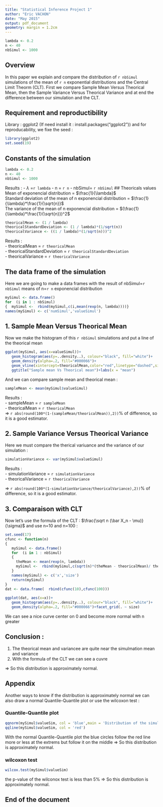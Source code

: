 ```yaml
---
title: "Statistical Inference Project 1"
author: "Eric VACHON"
date: "May 2015"
output: pdf_document
geometry: margin = 1.2cm
---
```

```r
lambda <- 0.2
n <- 40
nbSimul <- 1000
```
## Overview
In this paper we explain and compare the distribution of `r nbSimul`  simulations of the mean of `r n` exponential distributions and the Central Limit Theorm (CLT). 
First we compare Sample Mean Versus Theorical Mean, then the Sample Variance 
Versus Theorical Variance and at end the difference between our simulation and the CLT.

## Requirement and reproductibility
Library : ggplot2 (If need install it : install.packages("ggplot2")) and for reproducability, we fixe the seed :
```r
library(ggplot2)
set.seed(19)  
```  
## Constants of the simulation
```r
lambda <- 0.2
n <- 40
nbSimul <- 1000
```
Results : 
- ${\lambda}$ =`r lambda` 
- n = `r n` 
- nbSimul= `r nbSimul` 
## Theoricals values 
Mean of exponencial distribution = $\frac{1}{\lambda}$  
Standard deviation of the mean of n exponencial distribution = $\frac{1}{\lambda}*\frac{1}{\sqrt{n}}$   
The variance of the mean of n exponencial distribution = $(\frac{1}{\lambda}*\frac{1}{\sqrt{n}})^2$
```r
theoricalMean <- (1 / lambda)
theoricalStandardDeviation <- (1 / lambda)*(1/sqrt(n))
theoricalVariance <- ((1 / lambda)*(1/sqrt(n)))^2
```
Results :   
- theoricalMean = `r theoricalMean`  
- theoricalStandardDeviation = `r theoricalStandardDeviation`  
- theoricalVariance = `r theoricalVariance`  

## The data frame of the simulation
Here we are going to make a data frames with the result of nbSimul=`r nbSimul` means of n=`r n` exponencial distribution

```r
mySimul <- data.frame()
for  (i in 1 : nbSimul) 
{  mySimul <-  rbind(mySimul,c(i,mean(rexp(n, lambda))))}
names(mySimul) <- c('numSimul','valueSimul')
```

## 1. Sample Mean Versus Theorical Mean
Now we make the histogram of this `r nbSimul` simulations and put a line of the 
theorical mean
```r
ggplot(mySimul, aes(x=valueSimul))+
   geom_histogram(aes(y=..density..), colour="black", fill="white")+
   geom_density(alpha=.2, fill="#000066")+
   geom_vline(xintercept=theoricalMean,color="red",linetype="dashed",size=2)+
   ggtitle("Sample mean Vs Theorical mean")+labs(x = "mean")
```  
  
And we can compare sample mean and theorical mean :
```r
sampleMean <- mean(mySimul$valueSimul)
```
Results :   
- sampleMean = `r sampleMean`   
- theoricalMean = `r theoricalMean`  
$\Rightarrow$ `r abs(round(100*(1-(sampleMean/theoricalMean)),2))`% of difference, so it is a good estimator.  

## 2. Sample Variance Versus Theorical Variance
Here we must compare the therical variuance and the variance of our simulation :  

```r
simulationVariance <- var(mySimul$valueSimul)
```
Results :   
- simulationVariance = `r simulationVariance`  
- theoricalVariance = `r theoricalVariance`  

$\Rightarrow$ `r abs(round(100*(1-simulationVariance/theoricalVariance),2))`% of difference, so it is a good estimator.

## 3. Comparaison with CLT  
Now let's use the formula of the CLT : $\frac{\sqrt n (\bar X_n - \mu)}{\sigma}$ and use n=10 and n=100 :  
```r
set.seed(17)
cfunc <- function(n) 
{  
   mySimul <- data.frame()
   for  (i in 1 : nbSimul) 
   { 
     theMean <- mean(rexp(n, lambda))
     mySimul <-  rbind(mySimul,c(sqrt(n)*(theMean - theoricalMean)/ theoricalStandardDeviation,n))
   }
   names(mySimul) <- c('x','size')
   return(mySimul)
}   
dat <- data.frame(  rbind(cfunc(10),cfunc(100)))
                
ggplot(dat, aes(x=x))+
   geom_histogram(aes(y=..density..), colour="black", fill="white")+
   geom_density(alpha=.2, fill="#000066")+facet_grid(. ~ size)
```  
  
We can see a nice curve center on 0 and become more normal with n greater 

## Conclusion : 
1. The theorical mean and variancee are quite near the simulmation mean and variance 
2. With the formula of the CLT we can see a cuvre 
  
$\Rightarrow$ So this distribution is approximately normal.

\newpage  

## Appendix  
Another ways to know if the distribution is approximately normal we can also draw a normal Quantile-Quantile plot or use the wilcoxon test :

### Quantile-Quantile plot
```r
qqnorm(mySimul$valueSim, col = 'blue',main = 'Distribution of the simulation')
qqline(mySimul$valueSim, col = 'red')
```  

With the normal Quantile-Quantile plot the blue circles follow the red line more or less at the extrems but follow it on the middle 
$\Rightarrow$ So this distribution is approximately normal.
  
### wilcoxon test
```r
wilcox.test(mySimul$valueSim)
```

the p-value of the wilconox test is less than 5% 
$\Rightarrow$ So this distribution is approximately normal.

## End of the document  